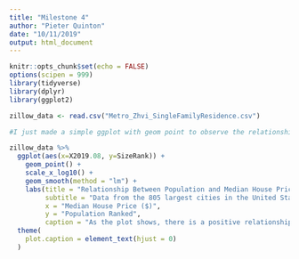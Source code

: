 ```yaml
---
title: "Milestone 4"
author: "Pieter Quinton"
date: "10/11/2019"
output: html_document
---
```


```r
knitr::opts_chunk$set(echo = FALSE)
options(scipen = 999)
library(tidyverse)
library(dplyr)
library(ggplot2)
```

```r
zillow_data <- read.csv("Metro_Zhvi_SingleFamilyResidence.csv")
```

```r

#I just made a simple ggplot with geom point to observe the relationship between population and median home value at one point in time. Logged the x axis because I thought that made the data easier to visualize because there were several cities with extremely high median home values. 

zillow_data %>%
  ggplot(aes(x=X2019.08, y=SizeRank)) +
    geom_point() +
    scale_x_log10() + 
    geom_smooth(method = "lm") +
    labs(title = "Relationship Between Population and Median House Price",
         subtitle = "Data from the 805 largest cities in the United States as of July, 2019",
         x = "Median House Price ($)",
         y = "Population Ranked",
         caption = "As the plot shows, there is a positive relationship between population and median house price.\nAdmittedly, the y-axis is slightly misleading because the largest cities are at the bottom while the smallest cities\nare at the top.") +
  theme(
    plot.caption = element_text(hjust = 0)
  )
```

